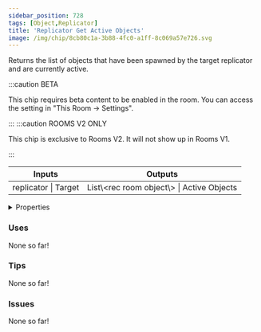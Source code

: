 ```yaml
---
sidebar_position: 728
tags: [Object,Replicator]
title: 'Replicator Get Active Objects'
image: /img/chip/8cb80c1a-3b88-4fc0-a1ff-8c069a57e726.svg
---
```


Returns the list of objects that have been spawned by the target replicator and are currently active.

:::caution BETA

This chip requires beta content to be enabled in the room. You can access the setting in "This Room -> Settings".

:::
:::caution ROOMS V2 ONLY

This chip is exclusive to Rooms V2. It will not show up in Rooms V1.

:::


<IChip uuid="8cb80c1a-3b88-4fc0-a1ff-8c069a57e726"/>

<table><thead><tr><th>Inputs</th><th>Outputs</th></tr></thead><tbody><tr><td>replicator | Target</td><td>List\&lt;rec room object\&gt; | Active Objects</td></tr></tbody></table>

<details>
  <summary>Properties</summary>
  <div>
    <div>
    <table>
      <tbody>
        <tr>
          <td>Is beta required?</td>
          <td>Yes</td>
        </tr>
        <tr>
          <td>Is chip a trolling risk?</td>
          <td>No</td>
        </tr>
        <tr>
          <td>Is chip a role assignment risk?</td>
          <td>No</td>
        </tr>
        <tr>
          <td>Chip UUID</td>
          <td>8cb80c1a-3b88-4fc0-a1ff-8c069a57e726</td>
        </tr>
        <tr>
          <td>Room availability</td>
          <td>Rooms V2 only</td>
        </tr>
      </tbody>
    </table>
    </div>
  </div>
</details>

### Uses

None so far!

### Tips

None so far!

### Issues

None so far!